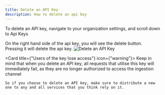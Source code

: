 ```yaml
---
title: Delete an API Key
description: How to delete an api key
---
```



To delete an API key, navigate to your organization settings, and scroll down to Api Keys

On the right hand side of the api key, you will see the delete button. Pressing it will delete the api key.
<Image src={ApiKeyDeleteOverview} alt="Delete an API Key"/>

<Card title={"Users of the key lose access"} icon={"warning"}>
    Keep in mind that when you delete an API key, all requests that utilise this key will immediately fail, as they are no longer authorized to access the ingestion channel

    So if you choose to delete an API key, make sure to distribute a new one to any and all services that you think rely on it.
</Card>
